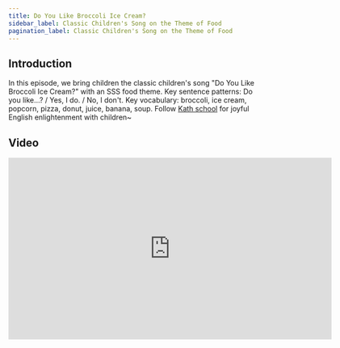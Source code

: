 ```yaml
---
title: Do You Like Broccoli Ice Cream?
sidebar_label: Classic Children's Song on the Theme of Food
pagination_label: Classic Children's Song on the Theme of Food
---
```


## Introduction

In this episode, we bring children the classic children's song "Do You Like Broccoli Ice Cream?" with an SSS food theme.
Key sentence patterns: Do you like...? / Yes, I do. / No, I don't.
Key vocabulary: broccoli, ice cream, popcorn, pizza, donut, juice, banana, soup.
Follow [Kath school](https://space.bilibili.com/20797715) for joyful English enlightenment with children~

## Video

<iframe
  src="https://player.bilibili.com/player.html?bvid=BV1WF411o78N&cid=1&page=1"
  scrolling="no"
  border="0"
  frameborder="no"
  framespacing="0"
  allowfullscreen="true"
  width="640"
  height="360"
></iframe>
